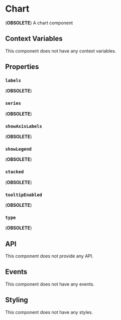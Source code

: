 
# Chart

(**OBSOLETE**) A chart component

## Context Variables

This component does not have any context variables.

## Properties

### `labels`

(**OBSOLETE**)

### `series`

(**OBSOLETE**)

### `showAxisLabels`

(**OBSOLETE**)

### `showLegend`

(**OBSOLETE**)

### `stacked`

(**OBSOLETE**)

### `tooltipEnabled`

(**OBSOLETE**)

### `type`

(**OBSOLETE**)

## API

This component does not provide any API.

## Events

This component does not have any events.

## Styling

This component does not have any styles.
